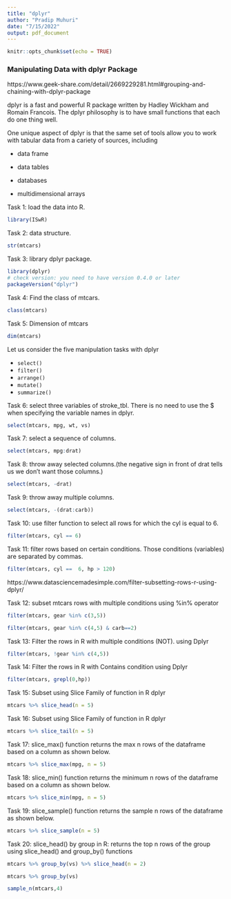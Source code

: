 ```yaml
---
title: "dplyr"
author: "Pradip Muhuri"
date: "7/15/2022"
output: pdf_document
---
```


```r
knitr::opts_chunk$set(echo = TRUE)
```


### Manipulating Data with dplyr Package
https://www.geek-share.com/detail/2669229281.html#grouping-and-chaining-with-dplyr-package

dplyr is a fast and powerful R package written by Hadley Wickham and Romain Francois. The dplyr philosophy is to have small functions that each do one thing well.

One unique aspect of dplyr is that the same set of tools allow you to work with tabular data from a cariety of sources, including

* data frame

* data tables

* databases

* multidimensional arrays

Task 1: load the data into R.


```r
library(ISwR)
```
Task 2: data structure.
```r
str(mtcars)
```
Task 3: library dplyr package.

```r
library(dplyr)  
# check version: you need to have version 0.4.0 or later  
packageVersion("dplyr")  
```
Task 4: Find the class of mtcars.

```r
class(mtcars)
```

Task 5: Dimension of mtcars

```r
dim(mtcars)
```

Let us consider the five manipulation tasks with dplyr

- `select()`  
- `filter()`  
- `arrange()`  
- `mutate()`  
- `summarize()`  

Task 6: select three variables of stroke_tbl. There is no need to use the $ when specifying the variable names in dplyr.

```r
select(mtcars, mpg, wt, vs)
```

Task 7: select a sequence of columns.


```r
select(mtcars, mpg:drat)
```
Task 8: throw away selected columns.(the negative sign in front of drat tells us we don’t want those columns.)


```r
select(mtcars, -drat)

```
Task 9: throw away multiple columns.


```r
select(mtcars, -(drat:carb))
```
Task 10: use filter function to select all rows for which the cyl is equal to 6.

```r
filter(mtcars, cyl == 6)
```
Task 11: filter rows based on certain conditions. Those conditions (variables) are separated by commas.

```r
filter(mtcars, cyl ==  6, hp > 120)

```
https://www.datasciencemadesimple.com/filter-subsetting-rows-r-using-dplyr/


Task 12: subset mtcars rows with multiple conditions using %in% operator

```r
filter(mtcars, gear %in% c(3,5))
```
```r
filter(mtcars, gear %in% c(4,5) & carb==2)
```
Task 13: Filter the rows in R with multiple conditions (NOT). using Dplyr

```r
filter(mtcars, !gear %in% c(4,5))
```
Task 14: Filter the rows in R with Contains condition using Dplyr

```r
filter(mtcars, grepl(0,hp))
```
Task 15: Subset using Slice Family of function in R dplyr
 

```r
mtcars %>% slice_head(n = 5)
```
Task 16: Subset using Slice Family of function in R dplyr 
 

```r
mtcars %>% slice_tail(n = 5)
`````
Task 17: slice_max() function returns the max n rows of the dataframe based on a column as shown below.
```r
mtcars %>% slice_max(mpg, n = 5)
```
Task 18: slice_min() function returns the minimum n rows of the dataframe based on a column as shown below.
```r
mtcars %>% slice_min(mpg, n = 5)
```
Task 19: slice_sample() function returns the sample n rows of the dataframe as shown below.


```r
mtcars %>% slice_sample(n = 5)
```
Task 20: slice_head() by group in R:  returns the top n rows of the group using slice_head() and group_by() functions

```r
mtcars %>% group_by(vs) %>% slice_head(n = 2)

```
```r
mtcars %>% group_by(vs)
```
```r
sample_n(mtcars,4)
```